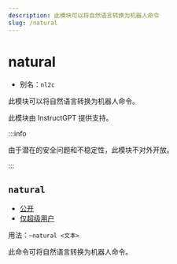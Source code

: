 ```yaml
---
description: 此模块可以将自然语言转换为机器人命令
slug: /natural
---
```


# natural

-   别名：`nl2c`

此模块可以将自然语言转换为机器人命令。

此模块由 InstructGPT 提供支持。

:::info

由于潜在的安全问题和不稳定性，此模块不对外开放。

:::

## `natural`

-   [公开](permissions)
-   [仅超级用户](permissions)

用法：`~natural <文本>`

此命令可将自然语言转换为机器人命令。
